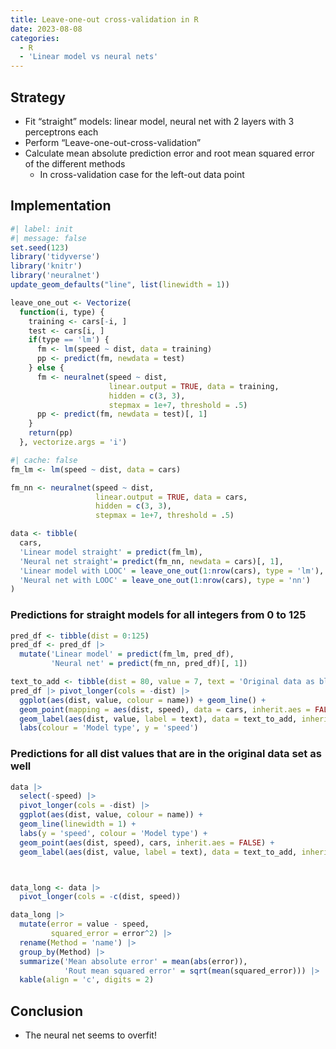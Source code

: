 ```yaml
---
title: Leave-one-out cross-validation in R
date: 2023-08-08
categories:
  - R
  - 'Linear model vs neural nets'
---
```


## Strategy
* Fit "straight" models: linear model, neural net with 2 layers with 3 perceptrons each
* Perform "Leave-one-out-cross-validation"
* Calculate mean absolute prediction error and root mean squared error of the different methods
  * In cross-validation case for the left-out data point

## Implementation
```r
#| label: init
#| message: false
set.seed(123)
library('tidyverse')
library('knitr')
library('neuralnet')
update_geom_defaults("line", list(linewidth = 1))
```

```r
leave_one_out <- Vectorize(
  function(i, type) {
    training <- cars[-i, ]
    test <- cars[i, ]
    if(type == 'lm') {
      fm <- lm(speed ~ dist, data = training)
      pp <- predict(fm, newdata = test)
    } else {
      fm <- neuralnet(speed ~ dist, 
                      linear.output = TRUE, data = training, 
                      hidden = c(3, 3), 
                      stepmax = 1e+7, threshold = .5)
      pp <- predict(fm, newdata = test)[, 1]
    }
    return(pp)
  }, vectorize.args = 'i')
```


```r
#| cache: false
fm_lm <- lm(speed ~ dist, data = cars)

fm_nn <- neuralnet(speed ~ dist, 
                   linear.output = TRUE, data = cars, 
                   hidden = c(3, 3), 
                   stepmax = 1e+7, threshold = .5)

data <- tibble(
  cars,
  'Linear model straight' = predict(fm_lm),
  'Neural net straight'= predict(fm_nn, newdata = cars)[, 1],
  'Linear model with LOOC' = leave_one_out(1:nrow(cars), type = 'lm'),
  'Neural net with LOOC' = leave_one_out(1:nrow(cars), type = 'nn')
)
```

### Predictions for straight models for all integers from 0 to 125
```r
pred_df <- tibble(dist = 0:125)
pred_df <- pred_df |> 
  mutate('Linear model' = predict(fm_lm, pred_df),
         'Neural net' = predict(fm_nn, pred_df)[, 1])

text_to_add <- tibble(dist = 80, value = 7, text = 'Original data as black dots')
pred_df |> pivot_longer(cols = -dist) |> 
  ggplot(aes(dist, value, colour = name)) + geom_line() +
  geom_point(mapping = aes(dist, speed), data = cars, inherit.aes = FALSE) +
  geom_label(aes(dist, value, label = text), data = text_to_add, inherit.aes = FALSE) +
  labs(colour = 'Model type', y = 'speed')
```


### Predictions for all dist values that are in the original data set as well
```r
data |> 
  select(-speed) |> 
  pivot_longer(cols = -dist) |> 
  ggplot(aes(dist, value, colour = name)) +
  geom_line(linewidth = 1) + 
  labs(y = 'speed', colour = 'Model type') + 
  geom_point(aes(dist, speed), cars, inherit.aes = FALSE) +
  geom_label(aes(dist, value, label = text), data = text_to_add, inherit.aes = FALSE)



data_long <- data |> 
  pivot_longer(cols = -c(dist, speed)) 

data_long |> 
  mutate(error = value - speed,
         squared_error = error^2) |> 
  rename(Method = 'name') |> 
  group_by(Method) |> 
  summarize('Mean absolute error' = mean(abs(error)),
            'Rout mean squared error' = sqrt(mean(squared_error))) |> 
  kable(align = 'c', digits = 2)
```

## Conclusion
* The neural net seems to overfit!
